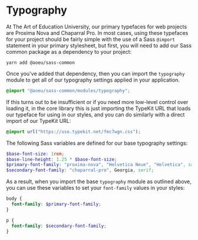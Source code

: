 
<Meta title="Guides/Typography" />

# Typography

At The Art of Education University, our primary typefaces for web projects are Proxima Nova and Chaparral Pro. In most cases, using these typefaces for your project should be fairly simple with the use of a Sass `@import` statement in your primary stylesheet, but first, you will need to add our Sass common package as a dependency to your project:

```shell
yarn add @aoeu/sass-common
```

Once you've added that dependency, then you can import the `typography` module to get all of our typography settings applied in your application.

```scss
@import "@aoeu/sass-common/modules/typography";
```

If this turns out to be insufficient or if you need more low-level control over loading it, in the core library this is just importing the TypeKit URL that loads our typeface for using in our styles, and you can do similarly with a direct import of our TypeKit URL:

```scss
@import url("https://use.typekit.net/fmc7wgn.css");
```

The following Sass variables are defined for our base typography settings:

```scss
$base-font-size: 1rem;
$base-line-height: 1.25 * $base-font-size;
$primary-font-family: "proxima-nova", "Helvetica Neue", "Helvetica", sans-serif;
$secondary-font-family: "chaparral-pro", Georgia, serif;
```

As a result, when you import the base `typography` module as outlined above, you can use these variables to set your `font-family` values in your styles:

```scss
body {
  font-family: $primary-font-family;
}

p {
  font-family: $secondary-font-family;
}
```
